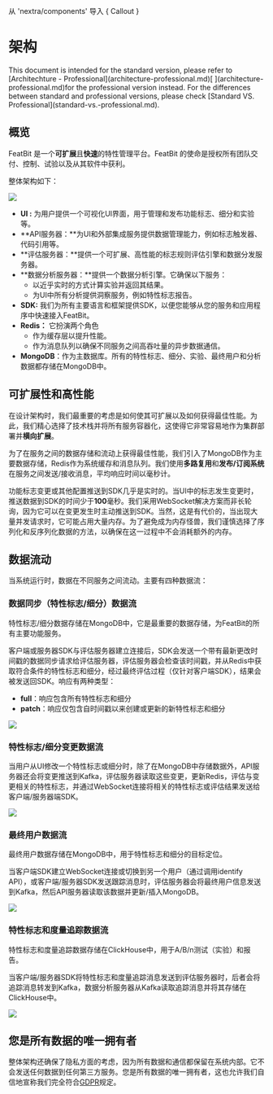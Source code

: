 
从 'nextra/components' 导入 { Callout }

# 架构

<Callout type="info" >
  This document is intended for the standard version, please refer to [Architechture - Professional](architecture-professional.md)[ ](architecture-professional.md)for the professional version instead. For the differences between standard and professional versions, please check [Standard VS. Professional](standard-vs.-professional.md).
</Callout>


## **概览**

FeatBit 是一个**可扩展**且**快速**的特性管理平台。FeatBit 的使命是授权所有团队交付、控制、试验以及从其软件中获利。

整体架构如下：

![](../tech-stack/assets/architecture/001.webp)

* **UI :** 为用户提供一个可视化UI界面，用于管理和发布功能标志、细分和实验等。
* **API服务器：**为UI和外部集成服务提供数据管理能力，例如标志触发器、代码引用等。
* **评估服务器：**提供一个可扩展、高性能的标志规则评估引擎和数据分发服务器。
* **数据分析服务器：**提供一个数据分析引擎。它确保以下服务：
  * 以近乎实时的方式计算实验并返回其结果。
  * 为UI中所有分析提供洞察服务，例如特性标志报告。
* **SDK:** 我们为所有主要语言和框架提供SDK，以便您能够从您的服务和应用程序中快速接入FeatBit。
* **Redis：** 它扮演两个角色
  * 作为缓存层以提升性能。
  * 作为消息队列以确保不同服务之间高吞吐量的异步数据通信。
* **MongoDB**：作为主数据库。所有的特性标志、细分、实验、最终用户和分析数据都存储在MongoDB中。

## 可扩展性和高性能

在设计架构时，我们最重要的考虑是如何使其可扩展以及如何获得最佳性能。为此，我们精心选择了技术栈并将所有服务容器化，这使得它非常容易地作为集群部署并**横向扩展**。

为了在服务之间的数据存储和流动上获得最佳性能，我们引入了MongoDB作为主要数据存储，Redis作为系统缓存和消息队列。我们使用**多路复用**和**发布/订阅系统**在服务之间发送/接收消息，平均响应时间以毫秒计。

功能标志变更或其他配置推送到SDK几乎是实时的。当UI中的标志发生变更时，推送数据到SDK的时间少于**100**毫秒。我们采用WebSocket解决方案而非长轮询，因为它可以在变更发生时主动推送到SDK。当然，这是有代价的，当出现大量并发请求时，它可能占用大量内存。为了避免成为内存怪兽，我们谨慎选择了序列化和反序列化数据的方法，以确保在这一过程中不会消耗额外的内存。

## 数据流动

当系统运行时，数据在不同服务之间流动。主要有四种数据流：

### 数据同步（特性标志/细分）数据流

特性标志/细分数据存储在MongoDB中，它是最重要的数据存储，为FeatBit的所有主要功能服务。

客户端或服务器SDK与评估服务器建立连接后，SDK会发送一个带有最新更改时间戳的数据同步请求给评估服务器，评估服务器会检查该时间戳，并从Redis中获取符合条件的特性标志和细分，经过最终评估过程（仅针对客户端SDK），结果会被发送回SDK。响应有两种类型：

* **full**：响应包含所有特性标志和细分
* **patch**：响应仅包含自时间戳以来创建或更新的新特性标志和细分

![](../tech-stack/assets/architecture/002.png)

### 特性标志/细分变更数据流

当用户从UI修改一个特性标志或细分时，除了在MongoDB中存储数据外，API服务器还会将变更推送到Kafka，评估服务器读取这些变更，更新Redis，评估与变更相关的特性标志，并通过WebSocket连接将相关的特性标志或评估结果发送给客户端/服务器端SDK。

![](../tech-stack/assets/architecture/003.png)

### 最终用户数据流

最终用户数据存储在MongoDB中，用于特性标志和细分的目标定位。

当客户端SDK建立WebSocket连接或切换到另一个用户（通过调用identify API），或客户端/服务器SDK发送跟踪消息时，评估服务器会将最终用户信息发送到Kafka，然后API服务器读取该数据并更新/插入MongoDB。

![](../tech-stack/assets/architecture/004.png)

### 特性标志和度量追踪数据流

特性标志和度量追踪数据存储在ClickHouse中，用于A/B/n测试（实验）和报告。

当客户端/服务器SDK将特性标志和度量追踪消息发送到评估服务器时，后者会将追踪消息转发到Kafka，数据分析服务器从Kafka读取追踪消息并将其存储在ClickHouse中。

![](../tech-stack/assets/architecture/005.png)

## **您是所有数据的唯一拥有者**

整体架构还确保了隐私方面的考虑，因为所有数据和通信都保留在系统内部。它不会发送任何数据到任何第三方服务。您是所有数据的唯一拥有者，这也允许我们自信地宣称我们完全符合[GDPR](https://gdpr-info.eu/)规定。
